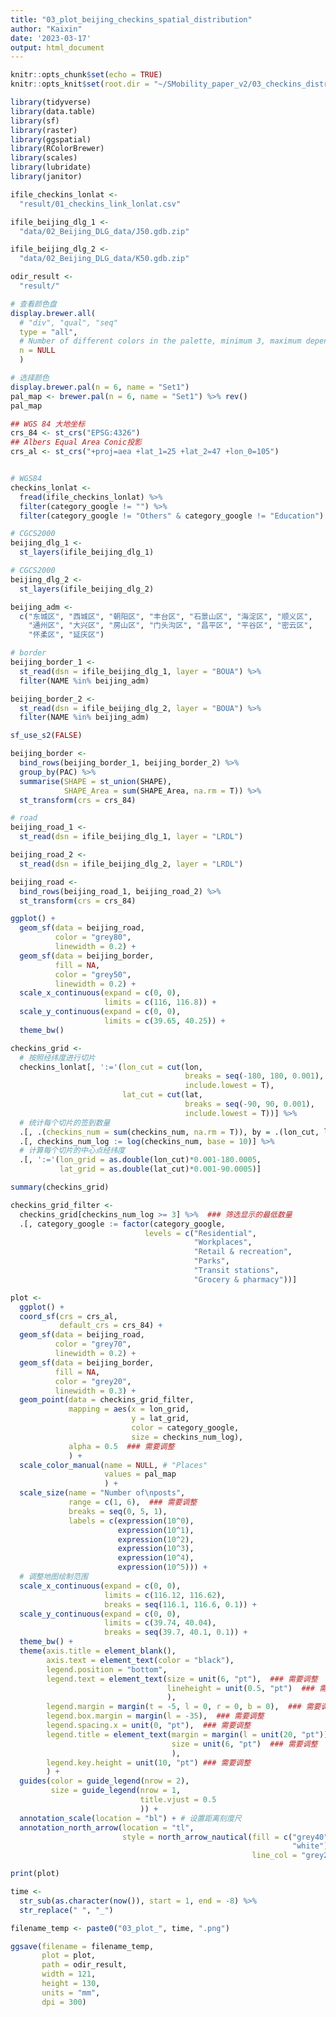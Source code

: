 ```yaml
---
title: "03_plot_beijing_checkins_spatial_distribution"
author: "Kaixin"
date: '2023-03-17'
output: html_document
---
```


```r
knitr::opts_chunk$set(echo = TRUE)
knitr::opts_knit$set(root.dir = "~/SMobility_paper_v2/03_checkins_distribution/")
```


```r
library(tidyverse)
library(data.table)
library(sf)
library(raster)
library(ggspatial)
library(RColorBrewer)
library(scales)
library(lubridate)
library(janitor)

ifile_checkins_lonlat <-
  "result/01_checkins_link_lonlat.csv"

ifile_beijing_dlg_1 <-
  "data/02_Beijing_DLG_data/J50.gdb.zip"

ifile_beijing_dlg_2 <-
  "data/02_Beijing_DLG_data/K50.gdb.zip"

odir_result <- 
  "result/"
```


```r
# 查看颜色盘
display.brewer.all(
  # "div", "qual", "seq"
  type = "all", 
  # Number of different colors in the palette, minimum 3, maximum depending on palette
  n = NULL 
  )

# 选择颜色
display.brewer.pal(n = 6, name = "Set1")
pal_map <- brewer.pal(n = 6, name = "Set1") %>% rev()
pal_map
```


```r
## WGS 84 大地坐标
crs_84 <- st_crs("EPSG:4326")
## Albers Equal Area Conic投影
crs_al <- st_crs("+proj=aea +lat_1=25 +lat_2=47 +lon_0=105")


# WGS84
checkins_lonlat <-
  fread(ifile_checkins_lonlat) %>%
  filter(category_google != "") %>%
  filter(category_google != "Others" & category_google != "Education")

# CGCS2000
beijing_dlg_1 <-
  st_layers(ifile_beijing_dlg_1)

# CGCS2000
beijing_dlg_2 <-
  st_layers(ifile_beijing_dlg_2)
```


```r
beijing_adm <-
  c("东城区", "西城区", "朝阳区", "丰台区", "石景山区", "海淀区", "顺义区", 
    "通州区", "大兴区", "房山区", "门头沟区", "昌平区", "平谷区", "密云区",
    "怀柔区", "延庆区")

# border
beijing_border_1 <-
  st_read(dsn = ifile_beijing_dlg_1, layer = "BOUA") %>%
  filter(NAME %in% beijing_adm)

beijing_border_2 <-
  st_read(dsn = ifile_beijing_dlg_2, layer = "BOUA") %>%
  filter(NAME %in% beijing_adm)

sf_use_s2(FALSE)

beijing_border <-
  bind_rows(beijing_border_1, beijing_border_2) %>%
  group_by(PAC) %>%
  summarise(SHAPE = st_union(SHAPE),
            SHAPE_Area = sum(SHAPE_Area, na.rm = T)) %>%
  st_transform(crs = crs_84)

# road
beijing_road_1 <-
  st_read(dsn = ifile_beijing_dlg_1, layer = "LRDL")

beijing_road_2 <-
  st_read(dsn = ifile_beijing_dlg_2, layer = "LRDL")

beijing_road <-
  bind_rows(beijing_road_1, beijing_road_2) %>%
  st_transform(crs = crs_84)
```


```r
ggplot() + 
  geom_sf(data = beijing_road,
          color = "grey80",
          linewidth = 0.2) +
  geom_sf(data = beijing_border,
          fill = NA,
          color = "grey50",
          linewidth = 0.2) +
  scale_x_continuous(expand = c(0, 0),
                     limits = c(116, 116.8)) +
  scale_y_continuous(expand = c(0, 0),
                     limits = c(39.65, 40.25)) +
  theme_bw()
```


```r
checkins_grid <-
  # 按照经纬度进行切片
  checkins_lonlat[, ':='(lon_cut = cut(lon, 
                                       breaks = seq(-180, 180, 0.001),
                                       include.lowest = T), 
                         lat_cut = cut(lat,
                                       breaks = seq(-90, 90, 0.001),
                                       include.lowest = T))] %>% 
  # 统计每个切片的签到数量
  .[, .(checkins_num = sum(checkins_num, na.rm = T)), by = .(lon_cut, lat_cut, category_google)] %>%
  .[, checkins_num_log := log(checkins_num, base = 10)] %>%
  # 计算每个切片的中心点经纬度
  .[, ':='(lon_grid = as.double(lon_cut)*0.001-180.0005,
           lat_grid = as.double(lat_cut)*0.001-90.0005)]

summary(checkins_grid)
```


```r
checkins_grid_filter <-
  checkins_grid[checkins_num_log >= 3] %>%  ### 筛选显示的最低数量
  .[, category_google := factor(category_google, 
                              levels = c("Residential",
                                         "Workplaces",
                                         "Retail & recreation",
                                         "Parks",
                                         "Transit stations",
                                         "Grocery & pharmacy"))]

plot <-
  ggplot() +
  coord_sf(crs = crs_al,
           default_crs = crs_84) +
  geom_sf(data = beijing_road,
          color = "grey70",
          linewidth = 0.2) +
  geom_sf(data = beijing_border,
          fill = NA,
          color = "grey20",
          linewidth = 0.3) +
  geom_point(data = checkins_grid_filter,
             mapping = aes(x = lon_grid,
                           y = lat_grid,
                           color = category_google,
                           size = checkins_num_log),
             alpha = 0.5  ### 需要调整
             ) +
  scale_color_manual(name = NULL, # "Places"
                     values = pal_map
                     ) +
  scale_size(name = "Number of\nposts",
             range = c(1, 6),  ### 需要调整
             breaks = seq(0, 5, 1),
             labels = c(expression(10^0),
                        expression(10^1),
                        expression(10^2),
                        expression(10^3),
                        expression(10^4),
                        expression(10^5))) +
  # 调整地图绘制范围
  scale_x_continuous(expand = c(0, 0),
                     limits = c(116.12, 116.62),
                     breaks = seq(116.1, 116.6, 0.1)) +
  scale_y_continuous(expand = c(0, 0),
                     limits = c(39.74, 40.04),
                     breaks = seq(39.7, 40.1, 0.1)) +
  theme_bw() +
  theme(axis.title = element_blank(),
        axis.text = element_text(color = "black"),
        legend.position = "bottom",
        legend.text = element_text(size = unit(6, "pt"),  ### 需要调整
                                   lineheight = unit(0.5, "pt")  ### 需要调整
                                   ),
        legend.margin = margin(t = -5, l = 0, r = 0, b = 0),  ### 需要调整
        legend.box.margin = margin(l = -35),  ### 需要调整
        legend.spacing.x = unit(0, "pt"),  ### 需要调整
        legend.title = element_text(margin = margin(l = unit(20, "pt")), ### 需要调整
                                    size = unit(6, "pt")  ### 需要调整
                                    ),
        legend.key.height = unit(10, "pt") ### 需要调整
        ) +
  guides(color = guide_legend(nrow = 2),
         size = guide_legend(nrow = 1, 
                             title.vjust = 0.5
                             )) +
  annotation_scale(location = "bl") + # 设置距离刻度尺
  annotation_north_arrow(location = "tl", 
                         style = north_arrow_nautical(fill = c("grey40", 
                                                               "white"), 
                                                      line_col = "grey20"))

print(plot)
```


```r
time <-
  str_sub(as.character(now()), start = 1, end = -8) %>%
  str_replace(" ", "_")

filename_temp <- paste0("03_plot_", time, ".png")

ggsave(filename = filename_temp,
       plot = plot,
       path = odir_result,
       width = 121,
       height = 130,
       units = "mm",
       dpi = 300)
```


